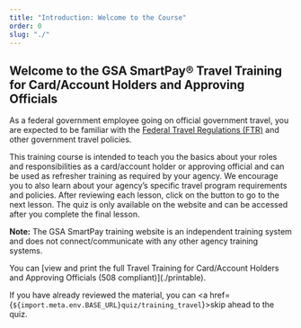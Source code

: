 ```yaml
---
title: "Introduction: Welcome to the Course"
order: 0
slug: "./"
---
```


## Welcome to the GSA SmartPay® Travel Training for Card/Account Holders and Approving Officials

As a federal government employee going on official government travel, you are expected to be familiar with the [Federal Travel Regulations (FTR)](http://www.gsa.gov/ftr) and other government travel policies.

This training course is intended to teach you the basics about your roles and responsibilities as a card/account holder or approving official and can be used as refresher training as required by your agency. We encourage you to also learn about your agency’s specific travel program requirements and policies. After reviewing each lesson, click on the button to go to the next lesson. The quiz is only available on the website and can be accessed after you complete the final lesson. 

**Note:** The GSA SmartPay training website is an independent training system and does not connect/communicate with any other agency training systems.

<SummaryBox>
  You can [view and print the full Travel Training for Card/Account Holders and Approving Officials (508 compliant)](./printable).

  If you have already reviewed the material, you can <a href={`${import.meta.env.BASE_URL}quiz/training_travel`}>skip ahead to the quiz</a>. 
</SummaryBox>
